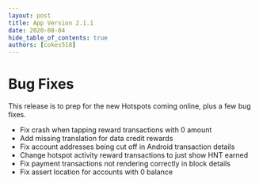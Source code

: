 ```yaml
---
layout: post
title: App Version 2.1.1
date: 2020-08-04
hide_table_of_contents: true
authors: [cokes518]
---
```


# Bug Fixes

This release is to prep for the new Hotspots coming online, plus a few bug fixes.

- Fix crash when tapping reward transactions with 0 amount
- Add missing translation for data credit rewards
- Fix account addresses being cut off in Android transaction details
- Change hotspot activity reward transactions to just show HNT earned
- Fix payment transactions not rendering correctly in block details
- Fix assert location for accounts with 0 balance
